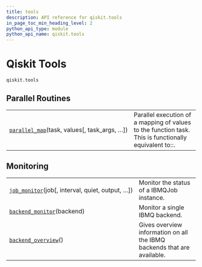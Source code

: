 ```yaml
---
title: tools
description: API reference for qiskit.tools
in_page_toc_min_heading_level: 2
python_api_type: module
python_api_name: qiskit.tools
---
```


<span id="module-qiskit.tools" />

<span id="qiskit-tools-qiskit-tools" />

# Qiskit Tools

`qiskit.tools`

## Parallel Routines

|                                                                                                         |                                                                                                       |
| ------------------------------------------------------------------------------------------------------- | ----------------------------------------------------------------------------------------------------- |
| [`parallel_map`](qiskit.tools.parallel_map "qiskit.tools.parallel_map")(task, values\[, task\_args, …]) | Parallel execution of a mapping of values to the function task. This is functionally equivalent to::. |

## Monitoring

|                                                                                                          |                                                                         |
| -------------------------------------------------------------------------------------------------------- | ----------------------------------------------------------------------- |
| [`job_monitor`](qiskit.tools.job_monitor "qiskit.tools.job_monitor")(job\[, interval, quiet, output, …]) | Monitor the status of a IBMQJob instance.                               |
| [`backend_monitor`](qiskit.tools.backend_monitor "qiskit.tools.backend_monitor")(backend)                | Monitor a single IBMQ backend.                                          |
| [`backend_overview`](qiskit.tools.backend_overview "qiskit.tools.backend_overview")()                    | Gives overview information on all the IBMQ backends that are available. |

